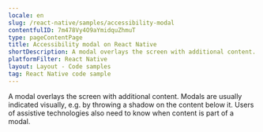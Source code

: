 ```yaml
---
locale: en
slug: /react-native/samples/accessibility-modal
contentfulID: 7m478Vy4O9aYmidquZhmuT
type: pageContentPage
title: Accessibility modal on React Native
shortDescription: A modal overlays the screen with additional content.
platformFilter: React Native
layout: Layout - Code samples
tag: React Native code sample
---
```


A modal overlays the screen with additional content. Modals are usually indicated visually, e.g. by throwing a shadow on the content below it. Users of assistive technologies also need to know when content is part of a modal.

<CodeSample id="accessibility-modal" locale="en" platform="react native"/>